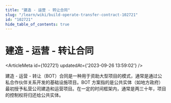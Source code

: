 ```yaml
---
title: "建造 - 运营 - 转让合同"
slug: "/learn/wiki/build-operate-transfer-contract-102721"
id: "102721"
hide_table_of_contents: true
---
```



# 建造 - 运营 - 转让合同

<ArticleMeta id={102721} updatedAt={'2023-09-26 13:59:02'} />
<div className='border-solid border-b border-t-0 my-4 border-[var(--ifm-color-gray-300)]' />

建造 - 运营 - 转让（BOT）合同是一种用于资助大型项目的模式，通常是通过公私合作伙伴关系开发的基础设施项目。BOT 方案指的是公共实体（如地方政府）最初授予私营公司建造和运营项目。在一定的时间框架内，通常是两三十年，项目的控制权将归还给公共实体。
